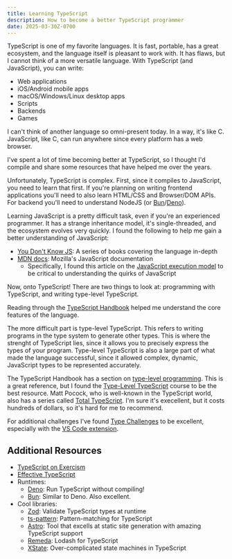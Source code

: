 ```yaml
---
title: Learning TypeScript
description: How to become a better TypeScript programmer
date: 2025-03-30Z-0700
---
```


TypeScript is one of my favorite languages. It is fast, portable, has a great ecosystem, and the language itself is pleasant to work with. It has flaws, but I cannot think of a more versatile language. With TypeScript (and JavaScript), you can write:

- Web applications
- iOS/Android mobile apps
- macOS/Windows/Linux desktop apps
- Scripts
- Backends
- Games

I can't think of another language so omni-present today. In a way, it's like C. JavaScript, like C, can run anywhere since every platform has a web browser.

I've spent a lot of time becoming better at TypeScript, so I thought I'd compile and share some resources that have helped me over the years.

Unfortunately, TypeScript is complex. First, since it compiles to JavaScript, you need to learn that first. If you're planning on writing frontend applications you'll need to also learn HTML/CSS and Browser/DOM APIs. For backend you'll need to understand NodeJS (or [Bun](https://bun.sh/)/[Deno](https://deno.com/)).

Learning JavaScript is a pretty difficult task, even if you're an experienced programmer. It has a strange inheritance model, it's single-threaded, and the ecosystem evolves very quickly. I found the following to help me gain a better understanding of JavaScript:

- [You Don't Know JS](https://github.com/getify/You-Dont-Know-JS): A series of books covering the language in-depth
- [MDN docs](https://developer.mozilla.org/en-US/docs/Web/JavaScript): Mozilla's JavaScript documentation
  - Specifically, I found this article on the [JavaScript execution model](https://developer.mozilla.org/en-US/docs/Web/JavaScript/Reference/Execution_model) to be critical to understanding the quirks of JavaScript

Now, onto TypeScript! There are two things to look at: programming with TypeScript, and writing type-level TypeScript.

Reading through the [TypeScript Handbook](https://www.typescriptlang.org/docs/handbook/intro.html) helped me understand the core features of the language.

The more difficult part is type-level TypeScript. This refers to writing programs in the type system to generate other types. This is where the strenght of TypeScript lies, since it allows you to precisely express the types of your program. Type-level TypeScript is also a large part of what made the language successful, since it allowed complex, dynamic, JavaScript types to be represented accurately.

The TypeScript Handbook has a section on [type-level programming](https://www.typescriptlang.org/docs/handbook/2/types-from-types.html). This is a great reference, but I found the [Type-Level TypeScript](https://type-level-typescript.com/) course to be the best resource. Matt Pocock, who is well-known in the TypeScript world, also has a series called [Total TypeScript](https://www.totaltypescript.com/). I'm sure it's execellent, but it costs hundreds of dollars, so it's hard for me to recommend.

For additional challenges I've found [Type Challenges](https://github.com/type-challenges/type-challenges) to be excellent, especially with the [VS Code extension](https://marketplace.visualstudio.com/items?itemName=YRM.type-challenges).

## Additional Resources

- [TypeScript on Exercism](https://exercism.org/tracks/typescript)
- [Effective TypeScript](https://effectivetypescript.com/)
- Runtimes:
  - [Deno](https://deno.com/): Run TypeScript without compiling!
  - [Bun](https://bun.sh/): Similar to Deno. Also excellent.
- Cool libraries:
  - [Zod](https://zod.dev/): Validate TypeScript types at runtime
  - [ts-pattern](https://github.com/gvergnaud/ts-pattern): Pattern-matching for TypeScript
  - [Astro](https://astro.build/): Tool that excells at static site generation with amazing TypeScript support
  - [Remeda](https://remedajs.com/): Lodash for TypeScript
  - [XState](https://stately.ai/docs/xstate): Over-complicated state machines in TypeScript
